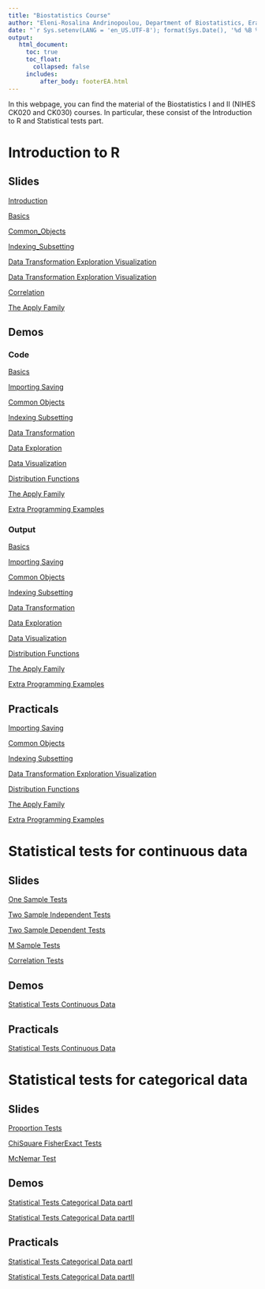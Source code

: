 ```yaml
---
title: "Biostatistics Course"
author: "Eleni-Rosalina Andrinopoulou, Department of Biostatistics, Erasmus Medical Center"
date: "`r Sys.setenv(LANG = 'en_US.UTF-8'); format(Sys.Date(), '%d %B %Y')`"
output: 
   html_document:
     toc: true
     toc_float:
       collapsed: false
     includes:
         after_body: footerEA.html
---
```



In this webpage, you can find the material of the Biostatistics I and II (NIHES CK020 and CK030) courses. In particular, these consist of the Introduction to R and Statistical tests part.

# Introduction to R  
 
## Slides 
 
[Introduction](Slides\Biostatistics I\Introduction.pdf)

[Basics](Slides\Biostatistics I\Basics.pdf)

[Common_Objects](Slides\Biostatistics I\Common_Objects.pdf)

[Indexing_Subsetting](Slides\Biostatistics I\Indexing_Subsetting.pdf)

[Data Transformation Exploration Visualization](Slides\Biostatistics I\Data_Transformation_Exploration_Visualization.pdf)

[Data Transformation Exploration Visualization](Slides\Biostatistics I\Data_Transformation_Exploration_Visualization.pdf)

[Correlation](Slides\Biostatistics I\Correlation.pdf)
 

[The Apply Family](Slides\Biostatistics I\The_Apply_Family.pdf)

## Demos

### Code

[Basics](Demos\Biostatistics I\01_Basics.R)

[Importing Saving](Demos\Biostatistics I\02_Importing_Saving.R)

[Common Objects](Demos\Biostatistics I\03_Common_Objects.R)

[Indexing Subsetting](Demos\Biostatistics I\04_Indexing_Subsetting.R)

[Data Transformation](Demos\Biostatistics I\05_Data_Transformation.R)

[Data Exploration](Demos\Biostatistics I\06_Data_Exploration.R)

[Data Visualization](Demos\Biostatistics I\07_Data_Visualization.R)

[Distribution Functions](Demos\Biostatistics I\08_Distribution_Functions.R)


[The Apply Family](Demos\Biostatistics I\The_Apply_Family.R)

[Extra Programming Examples](Demos\Biostatistics I\Extra_Programming_Examples.R)


### Output

[Basics](Demos\Biostatistics I\01_Basics.html)

[Importing Saving](Demos\Biostatistics I\02_Importing_Saving.html)

[Common Objects](Demos\Biostatistics I\03_Common_Objects.html)

[Indexing Subsetting](Demos\Biostatistics I\04_Indexing_Subsetting.html)

[Data Transformation](Demos\Biostatistics I\05_Data_Transformation.html)

[Data Exploration](Demos\Biostatistics I\06_Data_Exploration.html)

[Data Visualization](Demos\Biostatistics I\07_Data_Visualization.html)

[Distribution Functions](Demos\Biostatistics I\08_Distribution_Functions.html)


[The Apply Family](Demos\Biostatistics I\The_Apply_Family.html)

[Extra Programming Examples](Demos\Biostatistics I\Extra_Programming_Examples.html)


## Practicals

[Importing Saving](Practicals\Biostatistics I\01_Importing_Saving.html)

[Common Objects](Practicals\Biostatistics I\02_Common_Objects.html)

[Indexing Subsetting](Practicals\Biostatistics I\03_Indexing_Subsetting.html)

[Data Transformation Exploration Visualization](Practicals\Biostatistics I\04_Data_Transformation_Exploration_Visualization.html)

[Distribution Functions](Practicals\Biostatistics I\05_Distribution_Functions.html)



[The Apply Family](Practicals\Biostatistics I\The_Apply_Family.html)

[Extra Programming Examples](Practicals\Biostatistics I\Extra_Programming_Examples.html)




# Statistical tests for continuous data
 
## Slides 

[One Sample Tests](Slides\Biostatistics I\One_Sample_Tests.pdf)

[Two Sample Independent Tests](Slides\Biostatistics I\Two_Sample_Ind_Tests.pdf)

[Two Sample Dependent Tests](Slides\Biostatistics I\Two_Sample_Dep_Tests.pdf)

[M Sample Tests](Slides\Biostatistics I\M_Sample_Tests.pdf)

[Correlation Tests](Slides\Biostatistics I\Correlation_Tests.pdf)


## Demos

[Statistical Tests Continuous Data](Demos\Biostatistics I\Statistical_Tests_Continuous_Data.html)


## Practicals

[Statistical Tests Continuous Data](Practicals\Biostatistics I\Statistical_Tests_Continuous_Data.html)


# Statistical tests for categorical data
 
## Slides 

[Proportion Tests](Slides\Biostatistics I\Proportion_Tests.pdf)

[ChiSquare FisherExact Tests](Slides\Biostatistics I\ChiSquare_FisherExact_Tests.pdf)


[McNemar Test](Slides\Biostatistics I\McNemar_Test.pdf)

## Demos

[Statistical Tests Categorical Data partI](Demos\Biostatistics I\Statistical_Tests_Categorical_Data_partI.html)


[Statistical Tests Categorical Data partII](Demos\Biostatistics I\Statistical_Tests_Categorical_Data_partIÌ.html)


## Practicals

[Statistical Tests Categorical Data partI](Practicals\Biostatistics I\Statistical_Tests_Categorical_Data_partI.html)


[Statistical Tests Categorical Data partII](Practicals\Biostatistics I\Statistical_Tests_Categorical_Data_partII.html)

